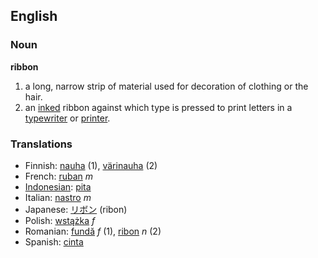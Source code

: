 ==English==
===Noun===
'''ribbon'''

# a long, narrow strip of material used for decoration of clothing or the hair.
# an [[inked]] ribbon against which type is pressed to print letters in a [[typewriter]] or [[printer]].

=== Translations ===
*Finnish: [[nauha]] (1), [[värinauha]] (2)
*French: [[ruban]] ''m''
*[[Indonesian]]: [[pita]]
*Italian: [[nastro]] ''m''
*Japanese: [[リボン]] (ribon)
*Polish: [[wstążka]] ''f''
*Romanian: [[fundă]] ''f'' (1), [[ribon]] ''n'' (2)
*Spanish: [[cinta]]